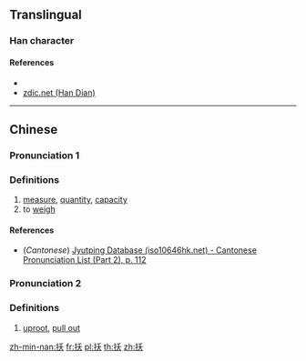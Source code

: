 {{also|扶|抚}}
==Translingual==

===Han character===
{{Han char|rn=64|rad=手|as=04|sn=7|four=52034|canj=QHK,XQHK|ids=⿰扌夭}}

====References====
* {{Han ref|kx=0419.090|dkj=11842|dj=0766.020|hdz=31838.030|uh=6277|ud=25207|bh=CAF3|bd=51955}}
* [http://www.zdic.net/z/1a/js/6277.htm zdic.net (Han Dian)]

----

==Chinese==
{{zh-forms}}

===Pronunciation 1===
{{zh-pron
|m=ào
|c=ou3,ngou3
|mc=
|oc=
|ma=
|cat=n,v
}}

===Definitions===
# [[measure]], [[quantity]], [[capacity]]
# to [[weigh]]

====References====
* (''Cantonese'') [http://www.iso10646hk.net/jp/document/download.jsp Jyutping Database (iso10646hk.net) - Cantonese Pronunciation List (Part 2), p. 112]

===Pronunciation 2===
{{zh-pron
|m=bā
|c=
|ma=
|cat=v
}}

===Definitions===
# {{lb|cmn|archaic}} [[uproot]], [[pull out]]

[[zh-min-nan:扷]]
[[fr:扷]]
[[pl:扷]]
[[th:扷]]
[[zh:扷]]